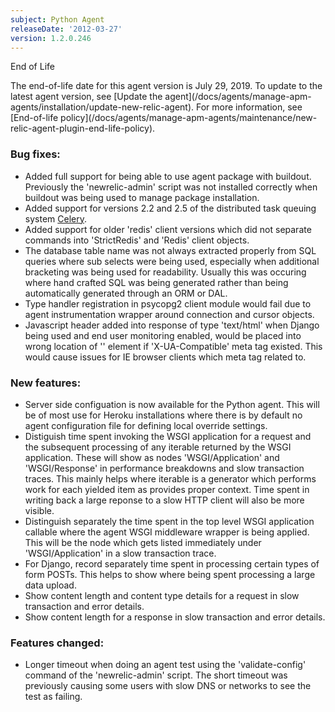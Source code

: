 ```yaml
---
subject: Python Agent
releaseDate: '2012-03-27'
version: 1.2.0.246
---
```


End of Life

<Callout variant="important">
  The end-of-life date for this agent version is July 29, 2019. To update to the latest agent version, see [Update the agent](/docs/agents/manage-apm-agents/installation/update-new-relic-agent). For more information, see [End-of-life policy](/docs/agents/manage-apm-agents/maintenance/new-relic-agent-plugin-end-life-policy).
</Callout>

### Bug fixes:

* Added full support for being able to use agent package with buildout. Previously the 'newrelic-admin' script was not installed correctly when buildout was being used to manage package installation.
* Added support for versions 2.2 and 2.5 of the distributed task queuing system [Celery](http://celeryproject.org/).
* Added support for older 'redis' client versions which did not separate commands into 'StrictRedis' and 'Redis' client objects.
* The database table name was not always extracted properly from SQL queries where sub selects were being used, especially when additional bracketing was being used for readability. Usually this was occuring where hand crafted SQL was being generated rather than being automatically generated through an ORM or DAL.
* Type handler registration in psycopg2 client module would fail due to agent instrumentation wrapper around connection and cursor objects.
* Javascript header added into response of type 'text/html' when Django being used and end user monitoring enabled, would be placed into wrong location of '' element if 'X-UA-Compatible' meta tag existed. This would cause issues for IE browser clients which meta tag related to.

### New features:

* Server side configuation is now available for the Python agent. This will be of most use for Heroku installations where there is by default no agent configuration file for defining local override settings.
* Distiguish time spent invoking the WSGI application for a request and the subsequent processing of any iterable returned by the WSGI application. These will show as nodes 'WSGI/Application' and 'WSGI/Response' in performance breakdowns and slow transaction traces. This mainly helps where iterable is a generator which performs work for each yielded item as provides proper context. Time spent in writing back a large reponse to a slow HTTP client will also be more visible.
* Distinguish separately the time spent in the top level WSGI application callable where the agent WSGI middleware wrapper is being applied. This will be the node which gets listed immediately under 'WSGI/Application' in a slow transaction trace.
* For Django, record separately time spent in processing certain types of form POSTs. This helps to show where being spent processing a large data upload.
* Show content length and content type details for a request in slow transaction and error details.
* Show content length for a response in slow transaction and error details.

### Features changed:

* Longer timeout when doing an agent test using the 'validate-config' command of the 'newrelic-admin' script. The short timeout was previously causing some users with slow DNS or networks to see the test as failing.
